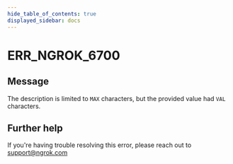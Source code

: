 ```yaml
---
hide_table_of_contents: true
displayed_sidebar: docs
---
```



# ERR_NGROK_6700

## Message

The description is limited to `MAX` characters, but the provided value had `VAL` characters.

<ErrorDetails error="err_ngrok_6700" />

## Further help

If you're having trouble resolving this error, please reach out to [support@ngrok.com](mailto:support@ngrok.com?subject=Help%20with%20ERR_NGROK_6700)
